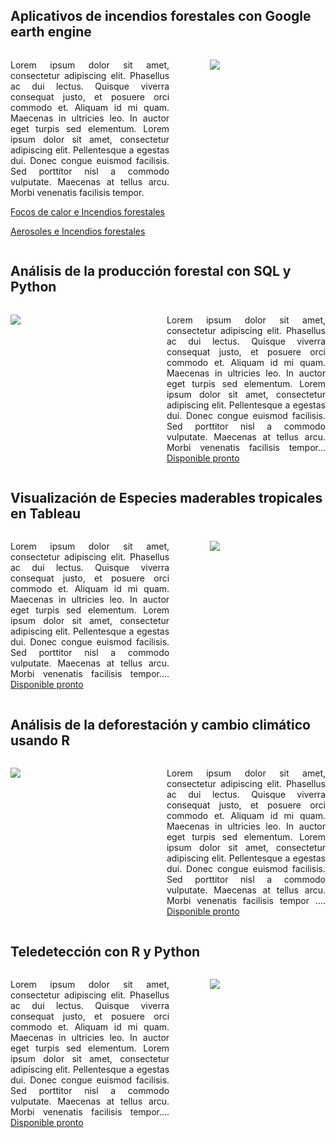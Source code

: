 ## Aplicativos de incendios forestales con Google earth engine

::: columns
::: {.column width="55%"}
<p align="justify">
Lorem ipsum dolor sit amet, consectetur adipiscing elit. Phasellus ac dui lectus. Quisque viverra consequat justo, et posuere orci commodo et. Aliquam id mi quam. Maecenas in ultricies leo. In auctor eget turpis sed elementum. Lorem ipsum dolor sit amet, consectetur adipiscing elit. Pellentesque a egestas dui. Donec congue euismod facilisis. Sed porttitor nisl a commodo vulputate. Maecenas at tellus arcu. Morbi venenatis facilisis tempor.
</p>

[Focos de calor e Incendios forestales](https://databosque.users.earthengine.app/view/focosgoes){target="_blank"}

[Aerosoles e Incendios forestales](https://databosque.users.earthengine.app/view/aerosoles){target="_blank"}
:::

::: {.column width="5%"}
:::

::: {.column width="40%"}
![](data/images/gee_goes.png)
:::
:::

## Análisis de la producción forestal con SQL y Python

::: columns
::: {.column width="40%"}
![](data/images/prod_forest.png)
:::

::: {.column width="5%"}
:::

::: {.column width="55%"}
<p align="justify">
Lorem ipsum dolor sit amet, consectetur adipiscing elit. Phasellus ac dui lectus. Quisque viverra consequat justo, et posuere orci commodo et. Aliquam id mi quam. Maecenas in ultricies leo. In auctor eget turpis sed elementum. Lorem ipsum dolor sit amet, consectetur adipiscing elit. Pellentesque a egestas dui. Donec congue euismod facilisis. Sed porttitor nisl a commodo vulputate. Maecenas at tellus arcu. Morbi venenatis facilisis tempor... [Disponible pronto](https://corinanm.github.io/mysite/){target="_blank"}
</p>
:::
:::

## Visualización de Especies maderables tropicales en Tableau

::: columns
::: {.column width="55%"}
<p align="justify">
Lorem ipsum dolor sit amet, consectetur adipiscing elit. Phasellus ac dui lectus. Quisque viverra consequat justo, et posuere orci commodo et. Aliquam id mi quam. Maecenas in ultricies leo. In auctor eget turpis sed elementum. Lorem ipsum dolor sit amet, consectetur adipiscing elit. Pellentesque a egestas dui. Donec congue euismod facilisis. Sed porttitor nisl a commodo vulputate. Maecenas at tellus arcu. Morbi venenatis facilisis tempor.... [Disponible pronto](https://corinanm.github.io/mysite/){target="_blank"}
</p>
:::

::: {.column width="5%"}
:::

::: {.column width="40%"}
![](data/images/madera_tropi.png)
:::
:::

## Análisis de la deforestación y cambio climático usando R

::: columns
::: {.column width="40%"}
![](data/images/defor_clim.png)
:::

::: {.column width="5%"}
:::

::: {.column width="55%"}
<p align="justify">
Lorem ipsum dolor sit amet, consectetur adipiscing elit. Phasellus ac dui lectus. Quisque viverra consequat justo, et posuere orci commodo et. Aliquam id mi quam. Maecenas in ultricies leo. In auctor eget turpis sed elementum. Lorem ipsum dolor sit amet, consectetur adipiscing elit. Pellentesque a egestas dui. Donec congue euismod facilisis. Sed porttitor nisl a commodo vulputate. Maecenas at tellus arcu. Morbi venenatis facilisis tempor .... [Disponible pronto](https://corinanm.github.io/mysite/){target="_blank"}
</p>
:::
:::

## Teledetección con R y Python

::: columns
::: {.column width="55%"}
<p align="justify">
Lorem ipsum dolor sit amet, consectetur adipiscing elit. Phasellus ac dui lectus. Quisque viverra consequat justo, et posuere orci commodo et. Aliquam id mi quam. Maecenas in ultricies leo. In auctor eget turpis sed elementum. Lorem ipsum dolor sit amet, consectetur adipiscing elit. Pellentesque a egestas dui. Donec congue euismod facilisis. Sed porttitor nisl a commodo vulputate. Maecenas at tellus arcu. Morbi venenatis facilisis tempor.... [Disponible pronto](https://corinanm.github.io/mysite/){target="_blank"}
</p>
:::

::: {.column width="5%"}
:::

::: {.column width="40%"}
![](data/images/telede_ryp.png)
:::
:::
